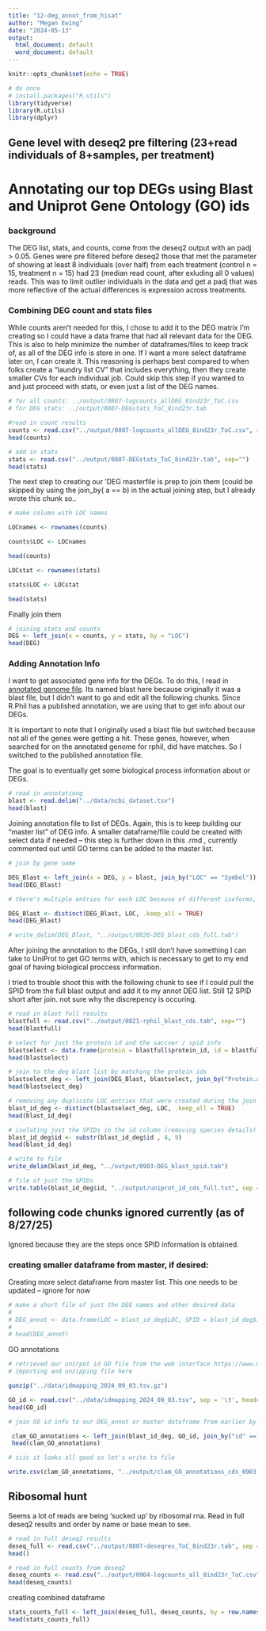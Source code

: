 ```yaml
---
title: "12-deg_annot_from_hisat"
author: "Megan Ewing"
date: "2024-05-13"
output:
  html_document: default
  word_document: default
---
```


```r
knitr::opts_chunk$set(echo = TRUE)
```

```r
# do once
# install.packages("R.utils")
library(tidyverse)
library(R.utils)
library(dplyr)

```

## Gene level with deseq2 pre filtering (23+read individuals of 8+samples, per treatment)

# Annotating our top DEGs using Blast and Uniprot Gene Ontology (GO) ids

### background

The DEG list, stats, and counts, come from the deseq2 output with an padj \> 0.05. Genes were pre filtered before deseq2 those that met the parameter of showing at least 8 individuals (over half) from each treatment (control n = 15, treatment n = 15) had 23 (median read count, after exluding all 0 values) reads. This was to limit outlier individuals in the data and get a padj that was more reflective of the actual differences is expression across treatments.

### Combining DEG count and stats files

While counts aren't needed for this, I chose to add it to the DEG matrix I'm creating so I could have a data frame that had all relevant data for the DEG. This is also to help minimize the number of dataframes/files to keep track of, as all of the DEG info is store in one. If I want a more select dataframe later on, I can create it. This reasoning is perhaps best compared to when folks create a "laundry list CV" that includes everything, then they create smaller CVs for each individual job. Could skip this step if you wanted to and just proceed with stats, or even just a list of the DEG names.

```r
# for all counts: ../output/0807-logcounts_allDEG_8ind23r_ToC.csv
# for DEG stats: ../output/0807-DEGstats_ToC_8ind23r.tab

#read in count results
counts <- read.csv("../output/0807-logcounts_allDEG_8ind23r_ToC.csv", row.names = 1)
head(counts)

# add in stats
stats <- read.csv("../output/0807-DEGstats_ToC_8ind23r.tab", sep="")
head(stats)

```

The next step to creating our 'DEG masterfile is prep to join them (could be skipped by using the join_by( a == b) in the actual joining step, but I already wrote this chunk so..

```r
# make column with LOC names

LOCnames <- rownames(counts)

counts$LOC <- LOCnames

head(counts)

LOCstat <- rownames(stats)

stats$LOC <- LOCstat

head(stats)

```

Finally join them

```r
# joining stats and counts
DEG <- left_join(x = counts, y = stats, by = "LOC")
head(DEG)

```

### Adding Annotation Info

I want to get associated gene info for the DEGs. To do this, I read in [annotated genome file](https://www.ncbi.nlm.nih.gov/datasets/gene/GCF_026571515.1/). Its named blast here because originally it was a blast file, but I didn't want to go and edit all the following chunks. Since R.Phil has a published annotation, we are using that to get info about our DEGs.

It is important to note that I originally used a blast file but switched because not all of the genes were getting a hit. These genes, however, when searched for on the annotated genome for rphil, did have matches. So I switched to the published annotation file.

The goal is to eventually get some biological process information about or DEGs.

```r
# read in annotationg
blast <- read.delim("../data/ncbi_dataset.tsv")
head(blast)
```

Joining annotation file to list of DEGs. Again, this is to keep building our "master list" of DEG info. A smaller dataframe/file could be created with select data if needed -- this step is further down in this .rmd , currently commented out until GO terms can be added to the master list.

```r
# join by gene name

DEG_Blast <- left_join(x = DEG, y = blast, join_by("LOC" == "Symbol"))
head(DEG_Blast)

# there's multiple entries for each LOC because of different isoforms, but we want just the gene level as our reads weren't thorough enough to give us confident information about isoforms, so we are going to remove duplicates 

DEG_Blast <- distinct(DEG_Blast, LOC, .keep_all = TRUE)
head(DEG_Blast)

# write_delim(DEG_Blast, "../output/0826-DEG_blast_cds_full.tab")

```

After joining the annotation to the DEGs, I still don't have something I can take to UniProt to get GO terms with, which is necessary to get to my end goal of having biological proccess information.

I tried to trouble shoot this with the following chunk to see if I could pull the SPID from the full blast output and add it to my annot DEG list. Still 12 SPID short after join. not sure why the discrepency is occuring.

```r

# read in blast full results
blastfull <- read.csv("../output/0821-rphil_blast_cds.tab", sep="")
head(blastfull)

# select for just the protein id and the saccver / spid info 
blastselect <- data.frame(protein = blastfull$protein_id, id = blastfull$saccver)
head(blastselect)

# join to the deg blast list by matching the protein ids
blastselect_deg <- left_join(DEG_Blast, blastselect, join_by("Protein.accession" == "protein") )
head(blastselect_deg)

# removing any duplicate LOC entries that were created during the join
blast_id_deg <- distinct(blastselect_deg, LOC, .keep_all = TRUE)
head(blast_id_deg)

# isolating just the SPIDs in the id column (removing species details)
blast_id_deg$id <- substr(blast_id_deg$id , 4, 9)
head(blast_id_deg)

# write to file 
write_delim(blast_id_deg, "../output/0903-DEG_blast_spid.tab")

# file of just the SPIDs
write.table(blast_id_deg$id, "../output/uniprot_id_cds_full.txt", sep = "\t", row.names = FALSE, col.names = FALSE, quote = FALSE)

```

## following code chunks ignored currently (as of 8/27/25)

Ignored because they are the steps once SPID information is obtained.

### creating smaller dataframe from master, if desired:

Creating more select dataframe from master list. This one needs to be updated -- ignore for now

```r
# make a short file of just the DEG names and other desired data
# 
# DEG_annot <- data.frame(LOC = blast_id_deg$LOC, SPID = blast_id_deg$id, name = blast_id_deg$Name, protein.name = blast_id_deg$Protein.name, baseMean = blast_id_deg$baseMean, log2FoldChange = blast_id_deg$log2FoldChange, pvalue = blast_id_deg$pvalue, padj = blast_id_deg$padj, protein = blast_id_deg$protein, cds = blast_id_deg$cds  )
#  
# head(DEG_annot)

```

GO annotations

```r

# retrieved our unirpot id GO file from the web interface https://www.uniprot.org/
# importing and unzipping file here

gunzip("../data/idmapping_2024_09_03.tsv.gz")

GO_id <- read.csv("../data/idmapping_2024_09_03.tsv", sep = '\t', header = TRUE, row.names=NULL)
head(GO_id)

```

```r
# join GO id info to our DEG_annot or master dataframe from earlier by the uniprot ids

 clam_GO_annotations <- left_join(blast_id_deg, GO_id, join_by("id" == "Entry"))
 head(clam_GO_annotations)

```

```r
# siic it looks all good so let's write to file

write.csv(clam_GO_annotations, "../output/clam_GO_annotations_cds_0903.csv")
```

## Ribosomal hunt

Seems a lot of reads are being 'sucked up' by ribosomal rna. Read in full deseq2 results and order by name or base mean to see.

```r
# read in full deseq2 results
deseq_full <- read.csv("../output/0807-deseqres_ToC_8ind23r.tab", sep = "", row.names = 1)
head()

# read in full counts from deseq2
deseq_counts <- read.csv("../output/0904-logcounts_all_8ind23r_ToC.csv", row.names = 1)
head(deseq_counts)

```

creating combined dataframe

```r

stats_counts_full <- left_join(deseq_full, deseq_counts, by = row.names(deseq_full))
head(stats_counts_full)

```
